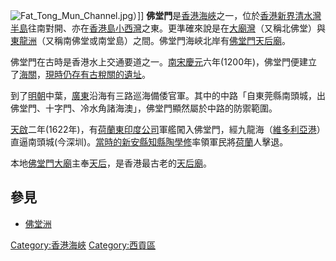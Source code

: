 {{unreferenced|time=2007-10-22}}
{{OSM Location map
| coord={{coord|22.284543|114.207706}}
| zoom=11
| float = right
| width = 300
| height = 300
| fullscreen-option=
| caption = [[佛堂門天后廟|佛堂門天后廟]]和[[東龍洲|東龍洲]]之間水道，就是佛堂門海峽
| title=局部地圖
<!-- Subsequent markers add a number 1 to 30 to the marker parameter names-->
| mark-coord1={{coord|22.270397|114.290395}}
|         label1 = 佛堂門天后廟
| mark-coord2={{coord|22.244982|114.290158}}
|         label2 =東龍洲
}}


[[File:Fat_Tong_Mun_Channel.jpg|right]]）]]
'''佛堂門'''是[[香港海峽|香港海峽]]之一，位於[[香港|香港]][[新界|新界]][[清水灣半島|清水灣半島]]往南對開、亦在[[香港島|香港島]][[小西灣|小西灣]]之東。更準確來說是在[[大廟灣|大廟灣]]（又稱北佛堂）與[[東龍洲|東龍洲]]（又稱南佛堂或南堂島）之間。佛堂門海峽北岸有[[佛堂門天后廟|佛堂門天后廟]]。

佛堂門在古時是香港水上交通要道之一。[[南宋|南宋]][[慶元|慶元]]六年(1200年)，佛堂門便建立了[[海關|海關]]，[[佛頭洲稅關遺址|現時仍存有古稅關的遺址]]。

到了[[明朝|明朝]]中葉，[[廣東|廣東]]沿海有三路巡海備倭官軍。其中的中路「自東莞縣南頭城，出佛堂門、十字門、冷水角諸海澳」，佛堂門顯然屬於中路的防禦範圍。

[[天啟|天啟]]二年(1622年)，有[[荷蘭東印度公司|荷蘭東印度公司]]軍艦闖入佛堂門，經九龍海（[[維多利亞港|維多利亞港]]）直逼南頭城(今深圳)。[[新安縣知縣列表|當時的新安縣知縣]][[陶學修|陶學修]]率領軍民將[[荷蘭|荷蘭]]人擊退。

本地[[佛堂門大廟|佛堂門大廟]]主奉[[媽祖|天后]]，是香港最古老的[[天后廟|天后廟]]。

==參見==
*[[佛堂洲|佛堂洲]]

{{香港海峽}}
{{HK-geo-stub}}
[[Category:香港海峽|Category:香港海峽]]
[[Category:西貢區|Category:西貢區]]